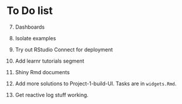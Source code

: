 # To Do list


7. Dashboards

9. Isolate examples

4. Try out RStudio Connect for deployment

5. Add learnr tutorials segment

6. Shiny Rmd documents


2. Add more solutions to Project-1-build-UI. Tasks are in `widgets.Rmd`.

3. Get reactive log stuff working.


